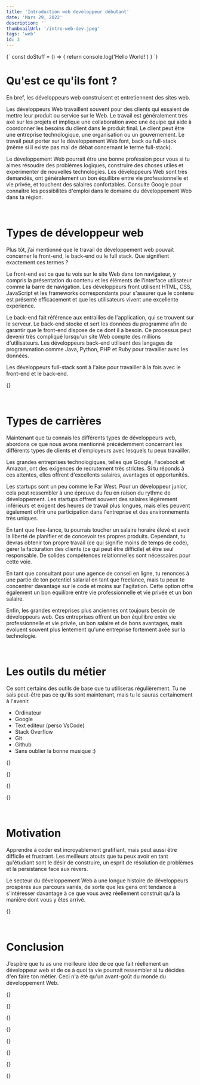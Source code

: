 ```yaml
---
title: 'Introduction web developpeur débutant'
date: 'Mars 29, 2022'
description: ''
thumbnailUrl: '/intro-web-dev.jpeg'
tags: 'web'
id: 3
---
```


<SyntaxHighlighter language='javascript'>
  {`
    const doStuff = () => {
      return console.log('Hello World!')
    }
  `}
</SyntaxHighlighter>

<h1>Qu'est ce qu'ils font ?</h1>

En bref, les développeurs web construisent et entretiennent des sites web.

Les développeurs Web travaillent souvent pour des clients qui essaient de mettre leur produit ou service sur le Web.
Le travail est généralement très axé sur les projets et implique une collaboration avec une équipe qui aide à coordonner
les besoins du client dans le produit final. Le client peut être une entreprise technologique, une organisation ou un gouvernement.
Le travail peut porter sur le développement Web font, back ou full-stack (même si il existe pas mal de débat concernant le terme full-stack).

Le développement Web pourrait être une bonne profession pour vous si tu aimes résoudre des problèmes logiques, construire des
choses utiles et expérimenter de nouvelles technologies. Les développeurs Web sont très demandés, ont généralement un bon équilibre entre
vie professionnelle et vie privée, et touchent des salaires confortables. Consulte Google pour connaître les possibilités d'emploi dans le domaine
du développement Web dans ta région.

<br />

<h1>Types de développeur web</h1>

Plus tôt, j’ai mentionné que le travail de développement web pouvait concerner le front-end, le back-end ou le full stack. Que signifient exactement ces termes ?

Le front-end est ce que tu vois sur le site Web dans ton navigateur, y compris la présentation du contenu et les éléments de
l'interface utilisateur comme la barre de navigation. Les développeurs front utilisent HTML, CSS, JavaScript et les frameworks correspondants
pour s'assurer que le contenu est présenté efficacement et que les utilisateurs vivent une excellente expérience.

Le back-end fait référence aux entrailles de l'application, qui se trouvent sur le serveur. Le back-end stocke et sert les données
du programme afin de garantir que le front-end dispose de ce dont il a besoin. Ce processus peut devenir très compliqué lorsqu'un site Web
compte des millions d'utilisateurs. Les développeurs back-end utilisent des langages de programmation comme Java, Python, PHP et Ruby pour travailler avec les données.

Les développeurs full-stack sont à l'aise pour travailler à la fois avec le front-end et le back-end.

{<LinkPreviewer
    href='https://www.udacity.com/blog/2020/12/front-end-vs-back-end-vs-full-stack-web-developers.html'
    image='https://www.udacity.com/blog/wp-content/uploads/2021/07/Screen-Shot-2021-07-01-at-2.05.33-PM-632x630.png.webp'
    title='Front-End vs Back-End vs Full Stack'
    text='You open a new browser tab, type in a URL, and press enter. The site loads instantly. It nearly takes your breath away with its ultra-clean layout, well-constructed pages, and impressive visuals. The people responsible for every part of that experience? Web developers.   '
/>}

<br />

<h1>Types de carrières</h1>

Maintenant que tu connais les différents types de développeurs web, abordons ce que nous avons mentionné précédemment concernant les
différents types de clients et d'employeurs avec lesquels tu peux travailler.

Les grandes entreprises technologiques, telles que Google, Facebook et Amazon, ont des exigences de recrutement très strictes. Si tu
réponds à ces attentes, elles offrent d'excellents salaires, avantages et opportunités.

Les startups sont un peu comme le Far West. Pour un développeur junior, cela peut ressembler à une épreuve du feu en raison du rythme de développement.
Les startups offrent souvent des salaires légèrement inférieurs et exigent des heures de travail plus longues, mais elles peuvent également offrir une
participation dans l'entreprise et des environnements très uniques.

En tant que free-lance, tu pourrais toucher un salaire horaire élevé et avoir la liberté de planifier et de concevoir tes propres produits.
Cependant, tu devras obtenir ton propre travail (ce qui signifie moins de temps de code), gérer la facturation des clients (ce qui peut être difficile)
et être seul responsable. De solides compétences relationnelles sont nécessaires pour cette voie.

En tant que consultant pour une agence de conseil en ligne, tu renonces à une partie de ton potentiel salarial en tant que freelance,
mais tu peux te concentrer davantage sur le code et moins sur l'agitation. Cette option offre également un bon équilibre entre vie professionnelle et
vie privée et un bon salaire.

Enfin, les grandes entreprises plus anciennes ont toujours besoin de développeurs web. Ces entreprises offrent un bon équilibre entre vie professionnelle
et vie privée, un bon salaire et de bons avantages, mais évoluent souvent plus lentement qu'une entreprise fortement axée sur la technologie.

<br />

<h1>Les outils du métier</h1>

Ce sont certains des outils de base que tu utiliseras régulièrement. Tu ne sais peut-être pas ce qu'ils sont maintenant, mais tu le sauras certainement à l'avenir.

- Ordinateur
- Google
- Text editeur (perso VsCode)
- Stack Overflow
- Git
- Github
- Sans oublier la bonne musique :)

{<LinkPreviewer
    href='https://code.visualstudio.com/'
    image='https://imgs.search.brave.com/HWBwoSNXbPgqtYOYgKB3dP0uQl1XkalksewQPS1Kngk/rs:fit:1030:590:1/g:ce/aHR0cHM6Ly93d3cu/d2luZG93c2xhdGVz/dC5jb20vd3AtY29u/dGVudC91cGxvYWRz/LzIwMTcvMDIvdmlz/dWFsLXN0dWRpby1j/b2RlLnBuZw'
    title='Visual Studio Code - Code editing, Redefined'
    text='Free. Built on open source. Runs everywhere.'
/>}

{<LinkPreviewer
    href='https://stackoverflow.com/'
    image='https://imgs.search.brave.com/AOq5EXnA3ednQ0OJ_T3PYzWXPT71qnuFMBen7WBhlgs/rs:fit:1200:1200:1/g:ce/aHR0cHM6Ly9tZWRp/YS53aXJlZC5jb20v/cGhvdG9zLzU5MjZk/YjIxNzAzNGRjNWY5/MWJlY2Q2Yi9tYXN0/ZXIvd18xOTA0LGNf/bGltaXQvc28tbG9n/by1zLmpwZw'
    title='Stack Overflow - Where Developers Learn, Share & Build Careers'
    text='Stack Overflow is the largest, most trusted online community for developers to learn, share their programming knowledge, and build their careers.'
/>}

{<LinkPreviewer
    href='https://git-scm.com/'
    image='https://imgs.search.brave.com/KZuKeHwJUqEmR1odb9wLAjuEwBHD36E2lO8holg_Q6I/rs:fit:778:502:1/g:ce/aHR0cHM6Ly9jaGV0/YW5wYXRpbC5pbmZv/L3dwLWNvbnRlbnQv/dXBsb2Fkcy8yMDE2/LzAyL0dpdC5wbmc'
    title='Git'
    text='Git is a free and open source distributed version control system designed to handle everything from small to very large projects with speed and efficiency.'
/>}

{<LinkPreviewer
    href='https://github.com/'
    image='https://imgs.search.brave.com/Zp-hesRZ-hhEvbyJrFaKbXtGmLB1vKiqvUkzUObpiu8/rs:fit:1000:562:1/g:ce/aHR0cHM6Ly9pcS5v/cGVuZ2VudXMub3Jn/L2NvbnRlbnQvaW1h/Z2VzLzIwMjAvMTAv/Z2l0aHViLWxvZ28u/cG5n'
    title='Github: Where the world builds software'
    text='Github is where over 73 million developers, shape the future of software, together. Contribute to the open source community, manage your Git'
/>}

<br />

<h1>Motivation</h1>

Apprendre à coder est incroyablement gratifiant, mais peut aussi être difficile et frustrant. Les meilleurs atouts que tu peux avoir en tant qu'étudiant
sont le désir de construire, un esprit de résolution de problèmes et la persistance face aux revers.

Le secteur du développement Web a une longue histoire de développeurs prospères aux parcours variés, de sorte que les gens ont tendance à s'intéresser davantage à
ce que vous avez réellement construit qu'à la manière dont vous y êtes arrivé.

{<LinkPreviewer
    href='https://web.archive.org/web/20160925155912/http://www.happybearsoftware.com/how-to-get-a-programmer-job.html'
    image='https://images.unsplash.com/photo-1602992708529-c9fdb12905c9?ixlib=rb-1.2.1&ixid=MnwxMjA3fDB8MHxwaG90by1wYWdlfHx8fGVufDB8fHx8&auto=format&fit=crop&w=1170&q=80'
    title='How to get a job as a web developer'
    text='In 2008 I moved to the UK after two years of teaching English in Japan. I was newly married with no job and little of my own money. While teaching English and in university I had done some freelance web development work'
/>}

<br />

<h1>Conclusion</h1>

J’espère que tu as une meilleure idée de ce que fait réellement un développeur web et de ce à quoi ta vie pourrait ressembler si tu décides d'en faire ton métier.
Ceci n'a été qu'un avant-goût du monde du développement Web.

{<LinkPreviewer
    href='https://www.thinkful.com/blog/why-learning-to-code-is-so-damn-hard/'
    image='https://s3.amazonaws.com/tf-nightingale/2020/03/LearningToCode_20200306_Blog_Header.jpg'
    title='Why Learning to Code is So Damn Hard'
    text="Quincy Larson was just a 'guy in a suit in an office' and decided he wanted to learn how to code. So he asked around. He started by picking up a bit of Ruby then found himself skimming through other languages"
/>}

{<LinkPreviewer
    href='https://www.quora.com/Computer-Programming/How-can-I-become-a-really-good-web-developer-starting-from-now-at-age-20-before-age-25'
    image='https://images.unsplash.com/photo-1546146830-2cca9512c68e?ixlib=rb-1.2.1&ixid=MnwxMjA3fDB8MHxwaG90by1wYWdlfHx8fGVufDB8fHx8&auto=format&fit=crop&w=880&q=80'
    title='How can I become a really good web developer'
    text="Couldn't be happier that you're interested in web development. I like some of the other answers I see, but I feel like there are still major pieces missing to the puzzle."
/>}

{<LinkPreviewer
    href='https://www.quora.com/Computer-Programming/How-can-I-become-a-really-good-web-developer-starting-from-now-at-age-20-before-age-25'
    image='https://images.unsplash.com/photo-1571525772384-7710e997fa99?ixlib=rb-1.2.1&ixid=MnwxMjA3fDB8MHxwaG90by1wYWdlfHx8fGVufDB8fHx8&auto=format&fit=crop&w=1170&q=80'
    title='What makes an excellent web developer? What qualities do people look for in their staff, consultants, and freelance contractors when they hire a web developer to build a Web site?'
    text="The Hacker Mindset - a person who loves to work out how things work"
/>}

{<LinkPreviewer
    href='https://jaredthenerd.com/2013/05/what-makes-a-good-developer/'
    image='https://jaredthenerd.com/2013/05/What-Makes-A-Good-Developer/holy-crap-sackboy.jpg'
    title='What Makes A Good Developer?'
    text="There’s (hopefully) a good title to get attention. I’ve been spending some time thinking about this lately. Part of being involved in the hiring process "
/>}

{<LinkPreviewer
    href='https://www.freecodecamp.org/news/things-i-wish-someone-had-told-me-when-i-was-learning-how-to-code-565fc9dcb329/'
    image='https://cdn-media-2.freecodecamp.org/w1280/5f9cb9ef740569d1a4caf515.jpg'
    title='Things I Wish Someone Had Told Me When I Was Learning How to Code'
    text="Knowing how to code is mostly about building things, and the path is a lot clearer when you have a sense of the end goal. If your goal is learn to code"
/>}

{<LinkPreviewer
    href='https://techcrunch.com/2014/05/24/dont-believe-anyone-who-tells-you-learning-to-code-is-easy/?guccounter=1'
    image='https://techcrunch.com/wp-content/uploads/2014/05/rage-programming2-e1400706223602.jpg'
    title='Don’t Believe Anyone Who Tells You Learning To Code Is Easy'
    text="One of the most dangerous things I’ve seen happen to people who are just starting to code is being told that it’s easy."
/>}

{<LinkPreviewer
    href='https://codequizzes.wordpress.com/2013/04/28/deliberate-programming-practice/'
    image='https://images.unsplash.com/photo-1475275166152-f1e8005f9854?ixlib=rb-1.2.1&ixid=MnwxMjA3fDB8MHxwaG90by1wYWdlfHx8fGVufDB8fHx8&auto=format&fit=crop&w=1172&q=80'
    title='Deliberate Programming Practice'
    text="Malcolm Gladwell famously proclaimed that it takes 10,000 hours of deliberate practice to achieve mastery in a craft and Peter Norvig cited this finding"
/>}

{<LinkPreviewer
    href='https://github.com/kamranahmedse/developer-roadmap'
    image='https://avatars.githubusercontent.com/u/4921183?v=4'
    title='Developer Roadmap'
    text="Community driven roadmaps, articles and resources for developers"
/>}

